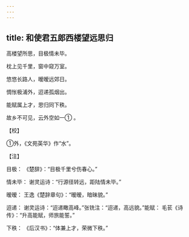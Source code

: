 ```yaml
---
---
---
```

title: 和使君五郎西楼望远思归
---




高楼望所思，目极情未毕。

枕上见千里，窗中窥万室。

悠悠长路人，暧暧远郊日。

惆怅极浦外，迢递孤烟出。

能赋属上才，思归同下秩。

故乡不可见，云外空如一① 。

【校】

①外，《文苑英华》作“水”。

【注】

目极： 《楚辞》：“目极千里兮伤春心。”

情未毕： 谢灵运诗：“行源径转远，距陆情未毕。”

暧暧： 王逸《楚辞章句》：“暧暧，暗昧貌。”

迢递： 谢灵运诗：“迢递瞰高峰。”张铣注：“迢递，高远貌。”能赋： 毛苌《诗传》：“升高能赋，师旅能誓。”

下秩： 《后汉书》：“体兼上才，荣微下秩。”